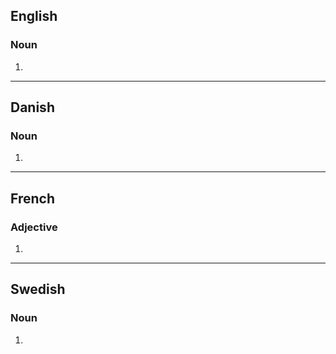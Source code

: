 ==English==

===Noun===
{{head|en|noun plural form}}

# {{plural of|formel|lang=en}}

----

==Danish==

===Noun===
{{head|da|noun form|g=c}}

# {{genitive singular indefinite of|formel|lang=da}}

----

==French==

===Adjective===
{{fr-adj-form}}

# {{masculine plural of|formel|lang=fr}}

----

==Swedish==

===Noun===
{{head|sv|noun form}}

# {{sv-noun-form-indef-gen|formel}}